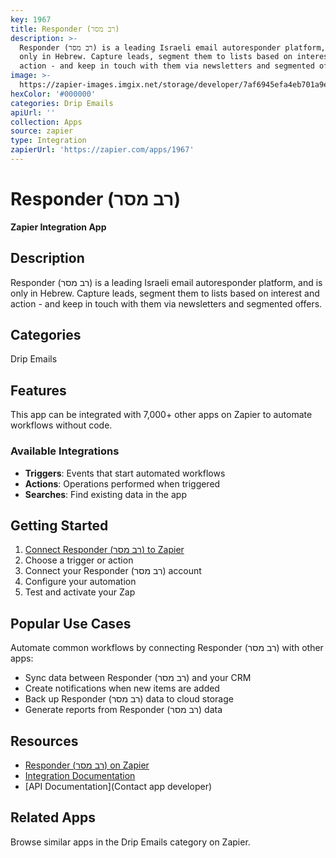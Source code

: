 ```yaml
---
key: 1967
title: Responder (רב מסר)
description: >-
  Responder (רב מסר) is a leading Israeli email autoresponder platform, and is
  only in Hebrew. Capture leads, segment them to lists based on interest and
  action - and keep in touch with them via newsletters and segmented offers.
image: >-
  https://zapier-images.imgix.net/storage/developer/7af6945efa4eb701a9e6d40b09a1e202.png?auto=format%2Ccompress&ixlib=python-3.0.0&q=50
hexColor: '#000000'
categories: Drip Emails
apiUrl: ''
collection: Apps
source: zapier
type: Integration
zapierUrl: 'https://zapier.com/apps/1967'
---
```

# Responder (רב מסר)

**Zapier Integration App**

## Description

Responder (רב מסר) is a leading Israeli email autoresponder platform, and is only in Hebrew. Capture leads, segment them to lists based on interest and action - and keep in touch with them via newsletters and segmented offers.

## Categories

Drip Emails

## Features

This app can be integrated with 7,000+ other apps on Zapier to automate workflows without code.

### Available Integrations

- **Triggers**: Events that start automated workflows
- **Actions**: Operations performed when triggered
- **Searches**: Find existing data in the app

## Getting Started

1. [Connect Responder (רב מסר) to Zapier](https://zapier.com/apps/1967)
2. Choose a trigger or action
3. Connect your Responder (רב מסר) account
4. Configure your automation
5. Test and activate your Zap

## Popular Use Cases

Automate common workflows by connecting Responder (רב מסר) with other apps:

- Sync data between Responder (רב מסר) and your CRM
- Create notifications when new items are added
- Back up Responder (רב מסר) data to cloud storage
- Generate reports from Responder (רב מסר) data

## Resources

- [Responder (רב מסר) on Zapier](https://zapier.com/apps/1967)
- [Integration Documentation](https://zapier.com/apps/1967/integrations)
- [API Documentation](Contact app developer)

## Related Apps

Browse similar apps in the Drip Emails category on Zapier.
